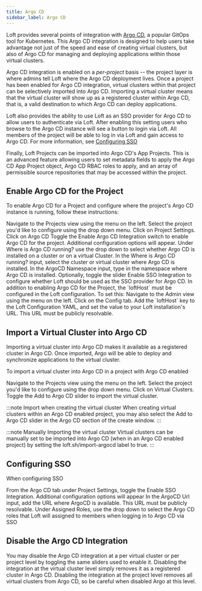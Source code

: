 ```yaml
---
title: Argo CD
sidebar_label: Argo CD
---
```



Loft provides several points of integration with [Argo CD](https://argo-cd.readthedocs.io/), a popular GitOps tool
for Kubernetes. This Argo CD integration is designed to help users take advantage not just of the speed and ease of
creating virtual clusters, but also of Argo CD for managing and deploying applications within those virtual clusters.

Argo CD integration is enabled on a *per-project* basis -- the project layer is where admins tell Loft where the
Argo CD deployment lives. Once a project has been enabled for Argo CD integration, virtual clusters within that
project can be selectively imported into Argo CD. Importing a virtual cluster means that the virtual cluster will
show up as a registered cluster within Argo CD, that is, a valid destination to which Argo CD can deploy applications.

Loft also provides the ability to use Loft as an SSO provider for Argo CD to allow users to authenticate via Loft.
After enabling this setting users who browse to the Argo CD instance will see a button to login via Loft. All
members of the project will be able to log in via Loft and gain access to Argo CD. For more information, see
[Configuring SSO](#configuring-sso)

Finally, Loft Projects can be imported into Argo CD's App Projects. This is an advanced feature allowing users to
set metadata fields to apply the Argo CD App Project object, Argo CD RBAC roles to apply, and an array of
permissible source repositories that may be accessed within the project.


## Enable Argo CD for the Project

To enable Argo CD for a Project and configure where the project's Argo CD instance is running, follow these instructions:

<Flow id="create-vcluster-template-ui">
    <Step>
        Navigate to the <NavStep>Projects</NavStep> view using the menu on the left.
    </Step>
    <Step>
        Select the project you'd like to configure using the drop down menu.
    </Step>
    <Step>
        Click on <NavStep>Project Settings</NavStep>.
    </Step>
    <Step>
        Click on <NavStep>Argo CD</NavStep>
    </Step>
    <Step>
        Toggle the <Label>Enable Argo CD Integration</Label> switch to enable Argo CD for the project. Additional
        configuration options will appear.
    </Step>
    <Step>
        Under <Label>Where is Argo CD running?</Label> use the drop down to select whether Argo CD is installed on a
        cluster or on a virtual Cluster.
    </Step>
    <Step>
        In the <Label>Where is Argo CD running?</Label> input, select the cluster or virtual cluster where Argo CD
        is installed.
    </Step>
    <Step>
        In the <Label>ArgoCD Namespace</Label> input, type in the namespace where Argo CD is installed.
    </Step>
    <Step>
        Optionally, toggle the slider <Label>Enable SSO Integration</Label> to configure whether Loft should be used
        as the SSO provider for Argo CD. In addition to enabling Argo CD for the Project, the `loftHost` must be
        configured in the Loft configuration. To set this:
        <Flow id="set=loft-host">
            <Step>
                Navigate to the <NavStep>Admin</NavStep> view using the menu on the left.
            </Step>
            <Step>
                Click on the <Label>Config</Label> tab.
            </Step>
            <Step>
                Add the `loftHost` key to the <Label>Loft Configuration </Label> YAML, and set the value to your
                Loft installation's URL. This URL must be publicly resolvable.
            </Step>
        </Flow>
    </Step>
</Flow>


## Import a Virtual Cluster into Argo CD

Importing a virtual cluster into Argo CD makes it available as a registered cluster in Argo CD. Once imported, Argo
will be able to deploy and synchronize applications to the virtual cluster.

To import a virtual cluster into Argo CD in a project with Argo CD enabled

<Flow id="create-vcluster-template-ui">
    <Step>
        Navigate to the <NavStep>Projects</NavStep> view using the menu on the left.
    </Step>
    <Step>
        Select the project you'd like to configure using the drop down menu.
    </Step>
    <Step>
        Click on <NavStep>Virtual Clusters</NavStep>.
    </Step>
    <Step>
       Toggle the <Label>Add to Argo CD</Label> slider to import the virtual cluster.
    </Step>
</Flow>

:::note Import when creating the virtual cluster
When creating virtual clusters within an Argo CD enabled project, you may also select the Add to Argo CD slider in
the Argo CD section of the create window.
:::

:::note Manually Importing the virtual cluster
Virtual clusters can be manually set to be imported into Argo CD (when in an Argo CD enabled project) by setting the
loft.sh/import-argocd label to true.
:::


## Configuring SSO

When configuring SSO

<Flow id="create-vcluster-template-ui">
    <Step>
        From the <NavStep>Argo CD</NavStep> tab under <NavStep>Project Settings</NavStep>, toggle the <Label>Enable
        SSO Integration</Label>. Additional configuration options will appear
    </Step>
    <Step>
        In the <Label>ArgoCD Url</Label> input, add the URL where ArgoCD is available. This URL must be publicly
        resolvable.
    </Step>
    <Step>
        Under <Label>Assigned Roles</Label>, use the drop down to select the Argo CD roles that Loft will assigned
        to members when logging in to Argo CD via SSO
    </Step>
</Flow>


## Disable the  Argo CD Integration

You may disable the Argo CD integration at a per virtual cluster or per project level by toggling the same sliders
used to enable it. Disabling the integration at the  virtual cluster level simply removes it as a registered cluster
in Argo CD. Disabling the integration at the project level removes all virtual clusters from Argo CD, so be careful
when disabled Argo at this level.
